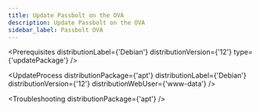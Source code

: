 ```yaml
---
title: Update Passbolt on the OVA
description: Update Passbolt on the OVA
sidebar_label: Passbolt OVA
---
```



<Prerequisites
  distributionLabel={'Debian'}
  distributionVersion={'12'}
  type={'updatePackage'}
/>

<UpdateProcess 
  distributionPackage={'apt'}
  distributionLabel={'Debian'}
  distributionVersion={'12'} 
  distributionWebUser={'www-data'}
/>

<Troubleshooting distributionPackage={'apt'} />

<InCaseOfIssues />